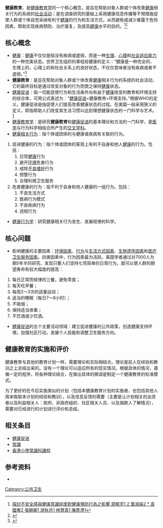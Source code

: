 '''健康教育'''，是[[健康教育学|健康教育学]]的一个核心概念，是旨在帮助对象人群或个体改善[[健康|健康]]相关行为的系统的[[社会活动|社会活动]]；是在调查研究的基础上采用健康信息传播等干预措施促使人群或个体自觉采纳有利于[[健康|健康]]的行为和生活方式，从而避免或减少暴露于危险因素，帮助实现疾病预防、治疗康复，及提高[[健康|健康]]水平的目的。<ref>[http://www.publichealth.org.tw/.asp 探討不安全感與健康意識程度對健康預防行為之影響 周郁芳1,2 葉淑娟2,* 袁國書2 張朝卿1 游秋月1 林慧真1 陳彥澄1]{{Dead link|date=2019年11月 |bot=InternetArchiveBot |fix-attempted=yes }}</ref><ref>{{Cite web |url=http://www.publichealth.org.tw/magazine_online.asp |title=社經弱勢軌跡與健康結果之關係劉英姿1 方啟泰2,3,* 顏哲傑1 |accessdate=2016-04-17 |archive-date=2020-10-03 |archive-url=https://web.archive.org/web/20201003050405/http://www.publichealth.org.tw/magazine_online.asp |dead-url=no }}</ref>

== 核心概念 ==
* [[健康|健康]]：[[健康|健康]]不仅仅是指没有疾病或虚弱，而是一种[[生理|生理]]、[[心理|心理]]和[[社会适应能力|社会适应能力]]的一种完美状态。世界卫生组织的章程给健康的定义：“健康是一种完全的、生理上的，心理上的和社会关系上的良好状态，不仅仅意味者没有疾病或者不虚弱。”<ref>{{Cite web |url=http://zh.wikipedia.org/w/index.php?title=%E5%81%A5%E5%BA%B7&oldid=9683377 |title=存档副本 |access-date=2009-04-06 |archive-date=2022-04-05 |archive-url=https://web.archive.org/web/20220405021923/https://zh.wikipedia.org/w/index.php?title=%E5%81%A5%E5%BA%B7&oldid=9683377 }}</ref>
* '''健康教育'''：是旨在帮助对象人群或个体改善[[健康|健康]]相关行为的系统的社会活动，它的最终目标是通过改变对象的行为而使之保持[[健康|健康]]状态。
* [[健康促进|健康促进]]：指一切能促使行为和生活条件向有益于[[健康|健康]]改变的教育和环境支持的综合体，可用公式表述为：“[[健康促进|健康促进]]=健康教育+环境支持。”根据WHO的定义，健康促进是指促使人们提高改善健康状态的过程。在美国一般采用狭义的定义，即指帮助人们改变其生活习惯以达到理想健康状态的一门科学与艺术。[http://zh.wikipedia.org/w/index.php?title=%E5%81%A5%E5%BA%B7%E4%BF%83%E8%BF%9B&oldid=8917501] {{Wayback|url=http://zh.wikipedia.org/w/index.php?title=%E5%81%A5%E5%BA%B7%E4%BF%83%E8%BF%9B&oldid=8917501 |date=20220405022719 }}
* [[健康教育学|健康教育学]]：是研究'''健康教育'''和[[健康促进|健康促进]]的基本理论和方法的一门科学，是[[医学|医学]]与行为科学相结合所产生的[[交叉学科|交叉学科]]。
* [[健康相关行为|健康相关行为]]：指个体或团体的与健康或疾病有关联的行为。
# 促进健康的行为：指个体或团体的客观上有利于自身和他人[[健康|健康]]的行为。包括：
## 日常[[健康|健康]]行为
## 避开[[环境|环境]]危害行为
## 戒除[[不良嗜好|不良嗜好]]行为
## 预警行为
## 合理利用卫生服务
# 危害健康的行为：指不利于自身和他人健康的一组行为。包括：
## 不良生活方式
## 致病行为模式
## 不良疾病行为
## 违规行为
* [[健康行为学|健康行为学]]：研究健康相关行为发生、发展规律的科学。

== 核心问题 ==
* 影响健康的主要因素：[[环境因素|环境因素]]、[[行为|行为]]与[[生活方式因素|生活方式因素]]、[[生物遗传因素|生物遗传因素]]和[[医疗卫生服务因素|医疗卫生服务因素]]。四类因素中，行为因素最为活跃。美国学者通过对7000人为期5年半的研究，发现只要人们坚持七项简单的日常行为，就可以使人群的期望寿命有较大幅度的提高：
# 每日正常而规律的三餐，避免零食；
# 每天吃早餐；
# 每周2～3次的适量运动；
# 适当的睡眠（每日7～8小时）；
# 不吸烟；
# 保持适当体重；
# 不饮酒或少饮酒。
* [[健康促进|健康促进]]的五个主要活动领域：建立促进健康的公共政策，创造健康支持环境，加强社区行动，发展个人技能和调整卫生服务方向。

== 健康教育的实施和评价 ==
健康教育与其他的教育计划一样，需要理论和实际相结合。理论是前人在经验和教训之上总结出来的。没有一个理论可以适应所有的现实情况。根据具体的情况，遵循一定的程序，将各种理论结合，在做出具体的微调是制定一个健康教育的标准模式。

为了更好的在今后实施类似的计划（包括本健康教育计划的实施者，也包括其他人用来吸取本计划的经验和教训），以及信息反馈的需要（主要是让计划相关的出资者以及利益相关人：政府、非政府组织、社区相关人员、以及捐款人了解情况），需要对已经进行的计划进行评价和总结。

== 相关条目 ==
* [[健康促进|健康促进]]
*[[常識|常識]]
*[[香港小學常識科課程|香港小學常識科課程]]

== 参考资料 ==
<div class="references-small">
<references/>
* {{cite book|author=马骁|title=《健康教育学》|location=北京|publisher=人民卫生出版社|year=2004|ISBN=9787117058940|language=zh-hans}}
</div>{{Education}}{{Authority control}}
[[Category:公共卫生|Category:公共卫生]]